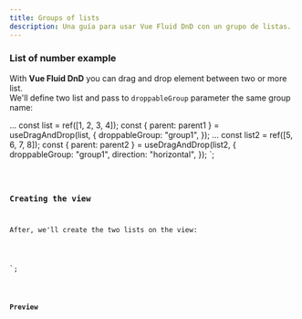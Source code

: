```yaml
---
title: Groups of lists
description: Una guía para usar Vue Fluid DnD con un grupo de listas.
---
```



### List of number example

With **Vue Fluid DnD** you can drag and drop element between two or more list.\
We'll define two list and pass to `droppableGroup` parameter the same group name:


...
const list = ref([1, 2, 3, 4]);
const { parent: parent1 } = useDragAndDrop(list, {
  droppableGroup: "group1",
});
...
const list2 = ref([5, 6, 7, 8]);
const { parent: parent2 } = useDragAndDrop(list2, {
  droppableGroup: "group1",
  direction: "horizontal",
});
</script>`;

<Code code={listOfNumbers} lang="vue" mark={highlightsListOfNumbers} />

### Creating the view

After, we'll create the two lists on the view:

<template>
  <div class="group-list">
    <ul ref="parent1" class="number-list">
      <li
        class="number"
        v-for="(element, index) in list"
        :index
        :key="element"
      >
        {{ element }}
      </li>
    </ul>
    <div ref="parent2" class="number-list-h">
      <div
        class="number"
        v-for="(element, index) in list2"
        :index
        :key="element"
      >
        {{ element }}
      </div>
    </div>
  </div>
</template>
<style>
 ...
</style>
`;


<Code code={listOfNumbersDraggable} lang="vue" mark={highlightsDraggable} />

### Preview

<div class="pl-8">
  <ListGroup client:load />
</div>
